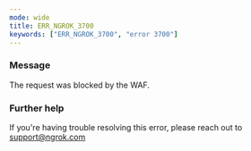 ```yaml
---
mode: wide
title: ERR_NGROK_3700
keywords: ["ERR_NGROK_3700", "error 3700"]
---
```


### Message

The request was blocked by the WAF.

### Further help

If you're having trouble resolving this error, please reach out to [support@ngrok.com](mailto:support@ngrok.com?subject=Help%20with%20ERR_NGROK_3700)
